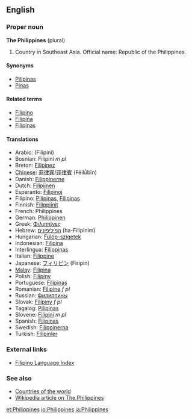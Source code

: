 ==English==

===Proper noun===
'''The Philippines''' (plural)
# Country in Southeast Asia.  Official name: Republic of the Philippines.

====Synonyms====
*[[Pilipinas]]
*[[Pinas]]

====Related terms====
*[[Filipino]]
*[[Filipina]]
*[[Filipinas]]

====Translations====
*Arabic: (Filipini)
*Bosnian: Filipini ''m pl''
*Breton: [[Filipinez]]
*[[w:Chinese language|Chinese]]: [[菲律宾]]/[[菲律賓]] (Fēilǜbīn)
*Danish: [[Filippinerne]]
*Dutch: [[Filipijnen]]
*Esperanto: [[Filipinoj]]
*Filipino: [[Pilipinas]], [[Filipinas]]
*Finnish: [[Filippiinit]]
*French: Philippines
*German: [[Philippinen]]
*Greek: [[Φιλιππίνες]]
*Hebrew: [[הפיליפינים]] (ha-Filipinim)
*Hungarian: [[Fülöp-szigetek]]
*Indonesian: [[Filipina]]
*Interlingua: [[Filippinas]]
*Italian: [[Filippine]]
*Japanese: [[フィリピン]] (Firipin)
*[[w:Malay language|Malay]]: [[Filipina]]
*Polish: [[Filipiny]]
*Portuguese: [[Filipinas]]
*Romanian: [[Filipine]] ''f pl''
*Russian: [[Филиппины]]
*Slovak: [[Filipíny]] ''f pl''
*Tagalog: [[Pilipinas]]
*Slovene: [[Filipini]] ''m pl''
*Spanish: [[Filipinas]]
*Swedish: [[Filippinerna]]
*Turkish: [[Filipinler]]

===External links===
*[[Wiktionary:Filipino_index|Filipino Language Index]]

===See also===
*[[Countries of the world]]
*[[w:en:Philippines|Wikipedia article on The Philippines]]

[[et:Philippines]]
[[io:Philippines]]
[[ja:Philippines]]